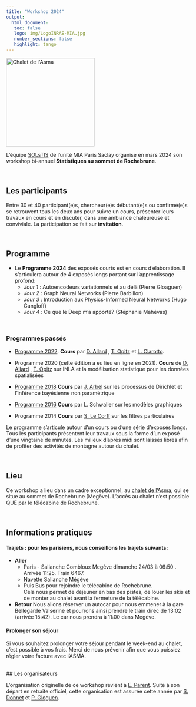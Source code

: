 ```yaml
---
title: "Workshop 2024"
output: 
  html_document:
   toc: false
   logo: img/LogoINRAE-MIA.jpg
   number_sections: false
   highlight: tango
---
```



<img src="img/chaletAsma.jpeg" alt="Chalet de l'Asma" width = "240px" align="center"> </img>

L'équipe [SOLsTIS](https://mia-ps.inrae.fr/solstis) de l'unité MIA Paris Saclay organise en mars 2024 son workshop bi-annuel **Statistiques au sommet de Rochebrune**.

<br> 

## Les participants 

Entre 30 et 40 participant(e)s, chercheur(e)s débutant(e)s ou confirmé(e)s se retrouvent tous les deux ans pour suivre un cours,  présenter leurs travaux en cours et en discuter, dans une ambiance chaleureuse et conviviale.  La participation se fait sur **invitation**. 


<br> 



## Programme


 - Le **Programme  2024** des exposés courts  est en cours d'élaboration. Il s'articulera autour de 4 exposés longs portant sur  l'apprentissage profond:
    - *Jour 1* : Autoencodeurs variationnels et au délà (Pierre Gloaguen)
    - *Jour 2* : Graph Neural Networks (Pierre Barbillon)
    - *Jour 3* : Introduction aux Physics-Informed Neural Networks (Hugo Gangloff)
    - *Jour 4* : Ce que le Deep m'a apporté? (Stéphanie Mahévas) 
  
 <br>
 
### Programmes passés

 - [Programme 2022](programme/programme_rochebrune_2022.pdf).  **Cours** par [D. Allard](https://biosp.mathnum.inrae.fr/homepage-denis-allard) , [T. Opitz](https://biosp.mathnum.inrae.fr/homepage-thomas-opitz) et [L. Clarotto](https://mia-ps.inrae.fr/lucia-clarotto).
 
 - Programme 2020 (cette édition a eu lieu en ligne en 2021). **Cours** de [D. Allard](https://biosp.mathnum.inrae.fr/homepage-denis-allard) , [T. Opitz](https://biosp.mathnum.inrae.fr/homepage-thomas-opitz) sur INLA et la modélisation statistique pour les données spatialisées
 
 - [Programme 2018](programme/progroch2018.pdf)  **Cours** par [J. Arbel](https://www.julyanarbel.com/) sur les processus de Dirichlet et l'inférence bayésienne non paramétrique
 
 - [Programme 2016](programme/progroch2016.pdf) **Cours** par L. Schwaller sur les modèles graphiques
 - Programme 2014 **Cours** par [S. Le Corff](https://sylvainlc.github.io/) sur les filtres particulaires


Le programme  s'articule autour d'un cours ou d'une série d'exposés longs. Tous les participants présentent leur travaux sous la forme d'un exposé d'une vingtaine de minutes. 
Les milieux d'après midi sont laissés libres afin de profiter des activités de montagne autour du chalet.

<br> 

## Lieu 


Ce workshop a lieu dans un cadre exceptionnel, au [chalet de l'Asma](https://www.asma-nationale.fr/com/page/2817), qui se situe au sommet de Rochebrune (Megève). L'accès au chalet n'est possible QUE par le télécabine de Rochebrune. 

<br> 

## Informations pratiques 

#### Trajets :  pour les parisiens, nous conseillons les trajets suivants:

- **Aller** 
  - Paris  - Sallanche Combloux Megève dimanche 24/03 à 06:50 . Arrivée 11:25.  Train  6467.
  - Navette Sallanche Mégève 
  - Puis Bus pour rejoindre le télécabine de Rochebrune.  
  Cela nous permet de déjeuner en bas des pistes, de louer les skis et de monter au chalet avant la fermeture de la télécabine. 

- **Retour**  Nous allons réserver un autocar pour nous emmener à la gare Bellegarde Valserine et pourrons ainsi prendre le train direc de 13:02 (arrivée 15:42). 
Le car nous prendra à 11:00 dans Megève. 

#### Prolonger son séjour 

Si vous souhaitez prolonger votre séjour pendant le week-end au chalet, c'est possible à vos frais. Merci de nous prévenir afin que vous puissiez régler votre facture avec l'ASMA. 

<br> 
## Les organisateurs 

L'organisation originelle de ce workshop revient à [E. Parent](https://mia-ps.inrae.fr/eric-parent). Suite à son départ en retraite officiel, cette organisation est assurée cette année par [S. Donnet](https://mia-ps.inrae.fr/sophie-donnet) et [P. Gloguen](https://papayoun.github.io/). 

<br> 


